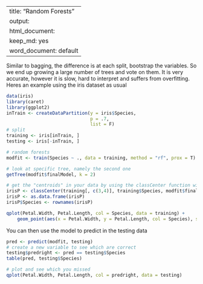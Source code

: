 ---
title: "Random Forests"
output:
  html_document:
    keep_md: yes
  word_document: default
----

Similar to bagging, the difference is at each split, bootstrap the variables. So we end up growing a large number of trees and vote on them. It is very accurate, however it is slow, hard to interpret and suffers from overfitting. Heres an example using the iris dataset as usual

```r
data(iris)
library(caret)
library(ggplot2)
inTrain <- createDataPartition(y = iris$Species,
                               p = .7,
                               list = F)
# split
training <- iris[inTrain, ]
testing <- iris[-inTrain, ]

# random forests
modfit <- train(Species ~ ., data = training, method = "rf", prox = T)

# look at specific tree, namely the second one
getTree(modfit$finalModel, k = 2)

# get the "centroids" in your data by using the classCenter function with your model
irisP <- classCenter(training[, c(3,4)], training$Species, modfit$finalModel$proximity)
irisP <- as.data.frame(irisP)
irisP$Species <- rownames(irisP)

qplot(Petal.Width, Petal.Length, col = Species, data = training) + 
    geom_point(aes(x = Petal.Width, y = Petal.Length, col = Species), size = 10, shape = 4, data=irisP)
```

You can then use the model to predict in the testing data
```r
pred <- predict(modfit, testing)
# create a new variable to see which are correct
testing$predright <- pred == testing$Species
table(pred, testing$Species)

# plot and see which you missed
qplot(Petal.Width, Petal.Length, col = predright, data = testing)
```